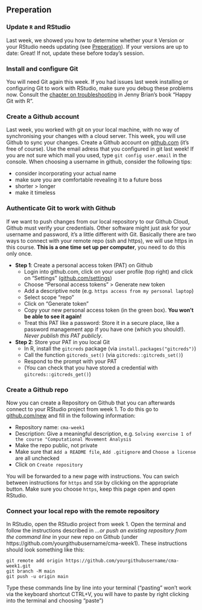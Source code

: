 ## Preperation


### Update `R` and RStudio


Last week, we showed you how to determine whether your `R` Version or your RStudio needs updating (see [Preperation](#w1-preperation)). If your versions are up to date: Great! If not, update these before today's session.


### Install and configure Git

You will need Git again this week. If you had issues last week installing or configuring Git to work with RStudio, make sure you debug these problems now. Consult the [chapter on troubleshooting](https://happygitwithr.com/troubleshooting.html) in Jenny Brian's book "Happy Git with R".


### Create a Github account

Last week, you worked with git on your local machine, with no way of synchronising your changes with a cloud server. This week, you will use Github to sync your changes. Create a Github account on [github.com](https://github.com/) (it's free of course). Use the email adress that you configured in git last week! If you are not sure which mail you used, type `git config user.email` in the console. When choosing a username in github, consider the following tips: 

- consider incorporating your actual name
- make sure you are comfortable revealing it to a future boss
- shorter > longer
- make it timeless



### Authenticate Git to work with Github

If we want to push changes from our local repository to our Github Cloud, Github must verify your credentials. Other software might just ask for your username and password, it's a little different with Git. Basically there are two ways to connect with your remote repo (ssh and https), we will use https in this course. **This is a one time set up per computer**, you need to do this only once. 

- **Step 1**: Create a personal access token (PAT) on Github
  - Login into github.com, click on your user profile (top right) and click on "Settings" ([github.com/settings](https://github.com/settings))
  - Choose "Personal access tokens" > Generate new token
  - Add a descriptive note (e.g. `https access from my personal laptop`)
  - Select scope "repo"
  - Click on "Generate token"
  - Copy your new personal access token (in the green box). **You won’t be able to see it again!** 
  - Treat this PAT like a password: Store it in a secure place, like a password management app if you have one (which you should!). *Never publish this PAT publicly*.
- **Step 2**: Store your PAT in you local Git
  - In R, install the `gitcreds` package (via `install.packages("gitcreds")`)
  - Call the function `gitcreds_set()` (via `gitcreds::gitcreds_set()`)
  - Respond to the prompt with your PAT
  - (You can check that you have stored a credential with `gitcreds::gitcreds_get()`)
  
  
### Create a Git**hub** repo

Now you can create a Repository on Github that you can afterwards connect to your RStudio project from week 1. To do this go to [github.com/new](https://github.com/new) and fill in the following information:

- Repository name: `cma-week1`
- Description: Give a meaningful description, e.g. `Solving exercise 1 of the course "Computational Movement Analysis`
- Make the repo public, not private
- Make sure that `Add a README file`, `Add .gitignore ` and `Choose a license` are all unchecked
- Click on `Create repository`

You will be forwarded to a new page with instructions. You can swich between instructions for `https` and `SSH` by clicking on the appropriate button. Make sure you choose `https`, keep this page open and open RStudio.


### Connect your local repo with the remote repository

In RStudio, open the RStudio project from week 1. Open the terminal and follow the instructions described in *…or push an existing repository from the command line* in your new repo on Github (under https://github.com/yourgithubusername/cma-week1). These instructions should look something like this:

```
git remote add origin https://github.com/yourgithubusername/cma-week1.git
git branch -M main
git push -u origin main
```

Type these commands line by line into your terminal ("pasting" won't work via the keyboard shortcut CTRL+V, you will have to paste by right clicking into the terminal and choosing "paste")





